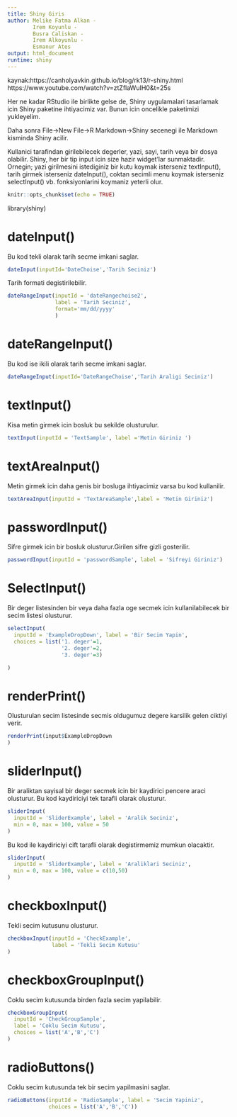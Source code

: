 ---
title: Shiny Giris
author: Melike Fatma Alkan -
        Irem Koyunlu -
        Busra Caliskan -
        Irem Alkoyunlu -
        Esmanur Ates 
output: html_document
runtime: shiny
---


kaynak:https://canholyavkin.github.io/blog/rk13/r-shiny.html             https://www.youtube.com/watch?v=ztZflaWuIH0&t=25s

Her ne kadar RStudio ile birlikte gelse de, Shiny uygulamalari tasarlamak icin Shiny paketine ihtiyacimiz var. Bunun icin oncelikle paketimizi yukleyelim.

Daha sonra File->New File->R Markdown->Shiny secenegi ile Markdown kisminda Shiny acilir.

Kullanici tarafindan girilebilecek degerler, yazi, sayi, tarih veya bir dosya olabilir. Shiny, her bir tip input icin size hazir widget’lar sunmaktadir. Ornegin;
yazi girilmesini istediginiz bir kutu koymak isterseniz textInput(),
tarih girmek isterseniz dateInput(), 
coktan secimli menu koymak isterseniz selectInput() vb. fonksiyonlarini koymaniz yeterli olur.

```{r setup, include=FALSE}
knitr::opts_chunk$set(echo = TRUE)
```

library(shiny)

# dateInput()

Bu kod tekli olarak tarih secme imkani saglar.

```{r}
dateInput(inputId='DateChoise','Tarih Seciniz')

```

Tarih formati degistirilebilir.

```{r Date-input}
dateRangeInput(inputId = 'dateRangechoise2',
               label = 'Tarih Seciniz',
               format='mm/dd/yyyy'
               )
```

# dateRangeInput()

Bu kod ise ikili olarak tarih secme imkani saglar.

```{r}
dateRangeInput(inputId='DateRangeChoise','Tarih Araligi Seciniz')
```


# textInput()

Kisa metin girmek icin bosluk bu sekilde olusturulur.

```{r}
textInput(inputId = 'TextSample', label ='Metin Giriniz ')

```

# textAreaInput()

Metin girmek icin daha genis bir bosluga ihtiyacimiz varsa bu kod kullanilir.

```{r}
textAreaInput(inputId = 'TextAreaSample',label = 'Metin Giriniz')
```

# passwordInput()

Sifre girmek icin bir bosluk olusturur.Girilen sifre gizli gosterilir.

```{r}
passwordInput(inputId = 'passwordSample', label = 'Sifreyi Giriniz')
```

# SelectInput()

Bir deger listesinden bir veya daha fazla oge secmek icin kullanilabilecek bir secim listesi olusturur.

```{r select-input}
selectInput(
  inputId = 'ExampleDropDown', label = 'Bir Secim Yapin',
  choices = list('1. deger'=1,
                 '2. deger'=2,
                 '3. deger'=3)

)
```

# renderPrint()

Olusturulan secim listesinde secmis oldugumuz degere karsilik gelen ciktiyi verir.

```{r print-select-input}
renderPrint(input$ExampleDropDown
)
```

# sliderInput()

Bir araliktan sayisal bir deger secmek icin bir kaydirici pencere araci olusturur.
Bu kod kaydiriciyi tek tarafli olarak olusturur.

```{r slider-input}
sliderInput(
  inputId = 'SliderExample', label = 'Aralik Seciniz',
  min = 0, max = 100, value = 50
)

```

Bu kod ile kaydiriciyi cift tarafli olarak degistirmemiz mumkun olacaktir.

```{r}
sliderInput(
  inputId = 'SliderExample', label = 'Araliklari Seciniz',
  min = 0, max = 100, value = c(10,50)
)

```

# checkboxInput()
 
Tekli secim kutusunu olusturur. 
 
```{r checkbox-input} 
checkboxInput(inputId = 'CheckExample',
              label = 'Tekli Secim Kutusu'
)
```

# checkboxGroupInput()

Coklu secim kutusunda birden fazla secim yapilabilir.

```{r}
checkboxGroupInput(
  inputId = 'CheckGroupSample',
  label = 'Coklu Secim Kutusu',
  choices = list('A','B','C')
)

```

# radioButtons()

Coklu secim kutusunda tek bir secim yapilmasini saglar.

```{r radio-buttons}
radioButtons(inputId = 'RadioSample', label = 'Secim Yapiniz',
             choices = list('A','B','C'))

```

